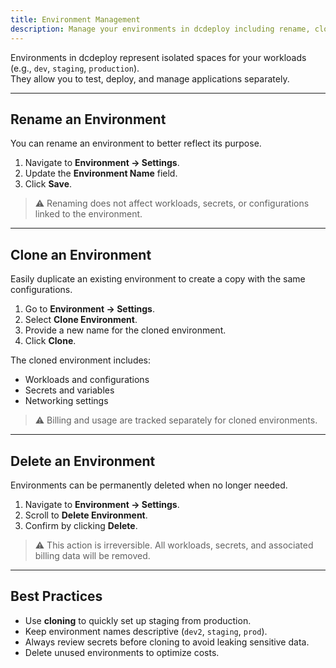 ```yaml
---
title: Environment Management
description: Manage your environments in dcdeploy including rename, clone, and delete operations.
---
```


Environments in dcdeploy represent isolated spaces for your workloads (e.g., `dev`, `staging`, `production`).  
They allow you to test, deploy, and manage applications separately.

---

## Rename an Environment
You can rename an environment to better reflect its purpose.

1. Navigate to **Environment → Settings**.  
2. Update the **Environment Name** field.  
3. Click **Save**.  

> ⚠️ Renaming does not affect workloads, secrets, or configurations linked to the environment.

---

## Clone an Environment
Easily duplicate an existing environment to create a copy with the same configurations.

1. Go to **Environment → Settings**.  
2. Select **Clone Environment**.  
3. Provide a new name for the cloned environment.  
4. Click **Clone**.  

The cloned environment includes:
- Workloads and configurations  
- Secrets and variables  
- Networking settings  

> ⚠️ Billing and usage are tracked separately for cloned environments.

---

## Delete an Environment
Environments can be permanently deleted when no longer needed.

1. Navigate to **Environment → Settings**.  
2. Scroll to **Delete Environment**.  
3. Confirm by clicking **Delete**.  

> ⚠️ This action is irreversible. All workloads, secrets, and associated billing data will be removed.

---

## Best Practices
- Use **cloning** to quickly set up staging from production.  
- Keep environment names descriptive (`dev2`, `staging`, `prod`).  
- Always review secrets before cloning to avoid leaking sensitive data.  
- Delete unused environments to optimize costs.  
